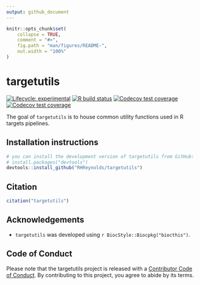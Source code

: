 ```yaml
---
output: github_document
---
```


<!-- README.md is generated from README.Rmd. Please edit that file -->

```r
knitr::opts_chunk$set(
    collapse = TRUE,
    comment = "#>",
    fig.path = "man/figures/README-",
    out.width = "100%"
)
```

# targetutils

<!-- badges: start -->
[![Lifecycle: experimental](https://img.shields.io/badge/lifecycle-experimental-orange.svg)](https://www.tidyverse.org/lifecycle/#experimental)
[![R build status](https://github.com/RHReynolds/rutils/workflows/R-CMD-check-bioc/badge.svg)](https://github.com/RHReynolds/rutils/actions)
[![Codecov test coverage](https://codecov.io/gh/RHReynolds/rutils/branch/master/graph/badge.svg)](https://codecov.io/gh/RHReynolds/rutils?branch=master)
[![Codecov test coverage](https://codecov.io/gh/RHReynolds/targetutils/branch/main/graph/badge.svg)](https://app.codecov.io/gh/RHReynolds/targetutils?branch=main)
<!-- badges: end -->

The goal of `targetutils` is to house common utility functions used in R targets pipelines. 

## Installation instructions

```r
# you can install the development version of targetutils from GitHub:
# install.packages("devtools")
devtools::install_github("RHReynolds/targetutils")
```

## Citation

```r
citation("targetutils")
```

## Acknowledgements

* `targetutils` was developed using `r BiocStyle::Biocpkg("biocthis")`.

## Code of Conduct
Please note that the targetutils project is released with a [Contributor Code of Conduct](http://bioconductor.org/about/code-of-conduct/). By contributing to this project, you agree to abide by its terms.


